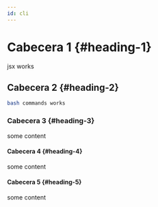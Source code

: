 ```yaml
---
id: cli
---
```


# Cabecera 1 {#heading-1}

<div style={{ background: 'grey' }}>
  jsx works
</div>

## Cabecera 2 {#heading-2}

```bash
bash commands works
```

### Cabecera 3 {#heading-3}

some content

#### Cabecera 4 {#heading-4}

some content

#### Cabecera 5 {#heading-5}

some content

